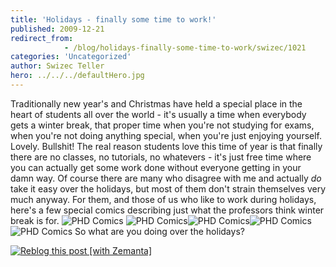 ```yaml
---
title: 'Holidays - finally some time to work!'
published: 2009-12-21
redirect_from: 
            - /blog/holidays-finally-some-time-to-work/swizec/1021
categories: 'Uncategorized'
author: Swizec Teller
hero: ../../../defaultHero.jpg
---
```

Traditionally new year's and Christmas have held a special place in the heart of students all over the world - it's usually a time when everybody gets a winter break, that proper time when you're not studying for exams, when you're not doing anything special, when you're just enjoying yourself. Lovely. Bullshit! The real reason students love this time of year is that finally there are no classes, no tutorials, no whatevers - it's just free time where you can actually get some work done without everyone getting in your damn way. Of course there are many who disagree with me and actually _do_ take it easy over the holidays, but most of them don't strain themselves very much anyway. For them, and those of us who like to work during holidays, here's a few special comics describing just what the professors think winter break is for. ![](./img/comics-archive-phd120605s.gif "PHD Comics") ![](./img/comics-archive-phd122107s.gif "PHD Comics")![](./img/comics-archive-phd122407s.gif "PHD Comics")![](./img/comics-archive-phd122607s.gif "PHD Comics")![](./img/comics-archive-phd122807s.gif "PHD Comics") So what are you doing over the holidays?

[![Reblog this post \[with Zemanta\]](http://img.zemanta.com/reblog_e.png?x-id=716c3e41-e420-46b9-ad53-d4fa30c57736)](http://reblog.zemanta.com/zemified/716c3e41-e420-46b9-ad53-d4fa30c57736/ "Reblog this post \[with Zemanta]")